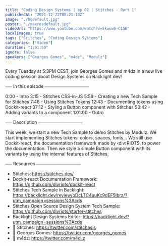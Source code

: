 ```yaml
---
title: "Coding Design Systems | ep 02 | Stitches - Part 1"
publishedAt: "2021-12-22T08:21:13Z"
image: "./hqdefault.jpg"
poster: "./maxresdefault.jpg"
videoUrl: "https://www.youtube.com/watch?v=Skwuw6-C1SE"
localImages: true
tags: ["Stitches", "Coding Design Systems"]
categories: ["Video"]
duration: "1:01:50"
ignore: false
speakers: ["Georges Gomes", "m4dz", "Modulz"]
---
```


Every Tuesday at 5:3PM CEST, join Georges Gomes and m4dz in a new live coding session about Design Systems on Backlight.dev!

⎯⎯⎯ In this episode ⎯⎯⎯⎯⎯⎯⎯⎯⎯⎯⎯⎯⎯⎯⎯⎯⎯⎯⎯⎯

0:00 - Intro
3:15 - Stitches CSS-in-JS
5:59 - Creating a new Tech Sample for Stitches
7:46 - Using Stitches Tokens
12:43 - Documenting tokens using Dockit-react
37:12 - Styling a Button component with Stitches
53:42 - Adding variants to a component
1:01:00 - Outro

⎯⎯⎯ Description ⎯⎯⎯⎯⎯⎯⎯⎯⎯⎯⎯⎯⎯⎯⎯⎯⎯⎯⎯⎯

This week, we start a new Tech Sample to demo Stitches by Modulz. We start implementing Stitches tokens: colors, spaces, fonts… We still use Dockit-react, the documentation framework made by ‹div›RIOTS, to power the documentation. Then we style a simple Button component with its variants by using the internal features of Stitches.

⎯⎯⎯ Resources ⎯⎯⎯⎯⎯⎯⎯⎯⎯⎯⎯⎯⎯⎯⎯⎯⎯⎯⎯⎯

- Stitches: https://stitches.dev/
- Dockit-react Documentation Framework: https://github.com/divriots/dockit-react
- Stitches Tech Sample in Backlight: https://backlight.dev/review/oDcLTC4uuKc9dEF5lbrz/?utm_campaign=sessions%3Acds
- Stitches Open Source Design System Tech Sample: https://github.com/divriots/starter-stitches
- Backlight Design Systems Editor: https://backlight.dev/?utm_campaign=sessions%3Acds
- 🐥 Stitches: https://twitter.com/stitchesjs
- 🐥 Georges Gomes: https://twitter.com/georges_gomes
- 🐥 m4dz: https://twitter.com/m4d_z
